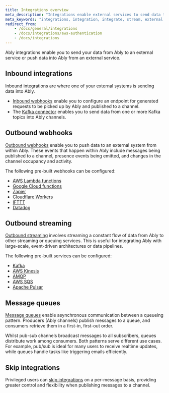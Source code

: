 ```yaml
---
title: Integrations overview
meta_description: "Integrations enable external services to send data to Ably channels, and for Ably events to send their data to external services."
meta_keywords: "integrations, integration, integrate, stream, external service, webhook, webhooks, functions"
redirect_from:
    - /docs/general/integrations
    - /docs/integrations/aws-authentication
    - /docs/integrations
---
```


Ably integrations enable you to send your data from Ably to an external service or push data into Ably from an external service.

## Inbound integrations <a id="inbound"/>

Inbound integrations are where one of your external systems is sending data into Ably.

* [Inbound webhooks](/docs/platform/integrations/inbound/webhooks) enable you to configure an endpoint for generated requests to be picked up by Ably and published to a channel.
* The [Kafka connector](/docs/platform/integrations/inbound/kafka-connector) enables you to send data from one or more Kafka topics into Ably channels.

## Outbound webhooks <a id="outbound"/>

[Outbound webhooks](/docs/platform/integrations/webhooks) enable you to push data to an external system from within Ably. These events that happen within Ably include messages being published to a channel, presence events being emitted, and changes in the channel occupancy and activity.

The following pre-built webhooks can be configured:

* [AWS Lambda functions](/docs/platform/integrations/webhooks/lambda)
* [Google Cloud functions](/docs/platform/integrations/webhooks/gcp-function)
* [Zapier](/docs/platform/integrations/webhooks/zapier)
* [Cloudflare Workers](/docs/platform/integrations/webhooks/cloudflare)
* [IFTTT](/docs/platform/integrations/webhooks/ifttt)
* [Datadog](/docs/platform/integrations/streaming/datadog)

## Outbound streaming <a id="continuous"/>

[Outbound streaming](/docs/platform/integrations/streaming) involves streaming a constant flow of data from Ably to other streaming or queuing services. This is useful for integrating Ably with large-scale, event-driven architectures or data pipelines.

The following pre-built services can be configured:

* [Kafka](/docs/platform/integrations/streaming/kafka)
* [AWS Kinesis](/docs/platform/integrations/streaming/kinesis)
* [AMQP](/docs/platform/integrations/streaming/amqp)
* [AWS SQS](/docs/platform/integrations/streaming/sqs)
* [Apache Pulsar](/docs/platform/integrations/streaming/pulsar)

## Message queues <a id="queues"/>

[Message queues](/docs/platform/integrations/queues) enable asynchronous communication between a queueing pattern. Producers (Ably channels) publish messages to a queue, and consumers retrieve them in a first-in, first-out order.

Whilst pub-sub channels broadcast messages to all subscribers, queues distribute work among consumers. Both patterns serve different use cases. For example, pub/sub is ideal for many users to receive realtime updates, while queues handle tasks like triggering emails efficiently.

## Skip integrations <a id="skip"/>

Privileged users can [skip integrations](/docs/platform/integrations/skip-integrations) on a per-message basis, providing greater control and flexibility when publishing messages to a channel.
